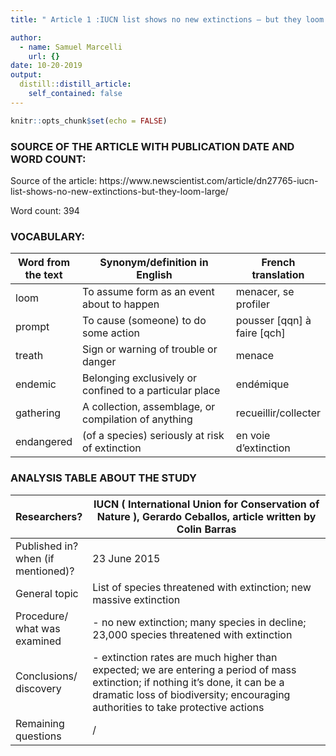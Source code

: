 ```yaml
---
title: " Article 1 :IUCN list shows no new extinctions – but they loom large"

author:
  - name: Samuel Marcelli
    url: {}
date: 10-20-2019
output:
  distill::distill_article:
    self_contained: false
---
```


```r
knitr::opts_chunk$set(echo = FALSE)
```

### SOURCE OF THE ARTICLE WITH PUBLICATION DATE AND WORD COUNT:

Source of the article: https://www.newscientist.com/article/dn27765-iucn-list-shows-no-new-extinctions-but-they-loom-large/

Word count: 394

### VOCABULARY: 

| Word from the text | Synonym/definition in English                           | French translation          |
| ------------------ | ------------------------------------------------------- | --------------------------- |
| loom               | To assume form as an event about to happen              | menacer, se profiler        |
| prompt             | To cause (someone) to do some action                    | pousser [qqn] à faire [qch] |
| treath             |  Sign or warning of trouble or danger                   | menace                      |
| endemic            | Belonging exclusively or confined to a particular place | endémique                   |
| gathering          |  A collection, assemblage, or compilation of anything   | recueillir/collecter        |
| endangered         | (of a species) seriously at risk of extinction          | en voie d'extinction        |

### ANALYSIS TABLE ABOUT THE STUDY

| Researchers?                       | IUCN ( International Union for Conservation of Nature ), Gerardo Ceballos, article written by Colin Barras                                                                                                              |
| ---------------------------------- | ----------------------------------------------------------------------------------------------------------------------------------------------------------------------------------------------------------------------- |
| Published in? when (if mentioned)? | 23 June 2015                                                                                                                                                                                                            |
| General topic                      | List of species threatened with extinction; new massive extinction                                                                                                                                                      |
| Procedure/ what was examined       | - no new extinction; many species in decline; 23,000 species threatened with extinction                                                                                                                               |
| Conclusions/ discovery             | -    extinction rates are much higher than expected; we are entering a period of mass extinction;  if nothing it's done, it can be a dramatic loss of biodiversity; encouraging authorities to take protective actions  |
| Remaining questions                | /                                                                                                                                                                                                                       |

